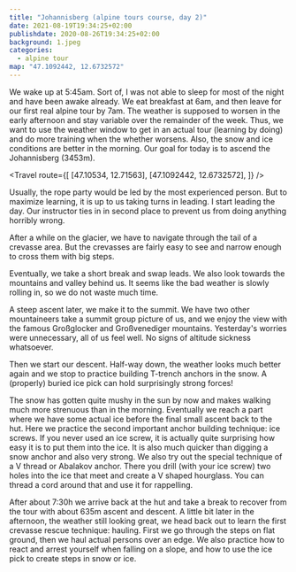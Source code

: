 ```yaml
---
title: "Johannisberg (alpine tours course, day 2)"
date: 2021-08-19T19:34:25+02:00
publishdate: 2020-08-26T19:34:25+02:00
background: 1.jpeg
categories:
  - alpine tour
map: "47.1092442, 12.6732572"
---
```


We wake up at 5:45am. Sort of, I was not able to sleep for most of the night and
have been awake already. We eat breakfast at 6am, and then leave for our first
real alpine tour by 7am. The weather is supposed to worsen in the early
afternoon and stay variable over the remainder of the week. Thus, we want to use
the weather window to get in an actual tour (learning by doing) and do more
training when the whether worsens. Also, the snow and ice conditions are better
in the morning. Our goal for today is to ascend the Johannisberg (3453m).

<Travel
  route={[
    [47.10534, 12.71563],
    [47.1092442, 12.6732572],
  ]}
/>

Usually, the rope party would be led by the most experienced person. But to
maximize learning, it is up to us taking turns in leading. I start leading the
day. Our instructor ties in in second place to prevent us from doing anything
horribly wrong.

<Rimg src="1.jpeg" alt="Leading the rope party." />

<Gallery>
  <Rimg src="IMG-20210822-WA0055.jpeg" alt="On the way to the Johannisberg." />
  <Rimg src="2.jpeg" alt="The rope party." />
  <Rimg src="3.jpeg" alt="Me tied in." />
  <Rimg src="IMG-20210822-WA0063.jpeg" alt="On the way to the Johannisberg." />
</Gallery>

<Pano
  src="IMG_20210819_081245_IMG_20210819_081252.jpeg"
  alt="Panoramic view of our ascent line."
/>

After a while on the glacier, we have to navigate through the tail of a crevasse
area. But the crevasses are fairly easy to see and narrow enough to cross them
with big steps.

<Rimg src="4.jpeg" alt="Crevasses in the glacier." />

Eventually, we take a short break and swap leads. We also look towards the
mountains and valley behind us. It seems like the bad weather is slowly rolling
in, so we do not waste much time.

<Rimg src="5.jpeg" caption="Weather rolling in?" />

A steep ascent later, we make it to the summit. We have two other
mountaineers take a summit group picture of us, and we enjoy the view with the
famous Großglocker and Großvenediger mountains. Yesterday's
worries were unnecessary, all of us feel well. No signs of altitude sickness
whatsoever.

<Rimg src="6.jpeg" alt="Group summit picture" />

<Pano
  src="IMG_20210819_095705_IMG_20210819_095720.jpeg"
  alt="View from the Johannisberg."
/>

<Gallery>
  <Rimg src="7.jpeg" alt="View from the Johannisberg." />
  <Rimg src="8.jpeg" alt="View from the Johannisberg." />
  <Rimg src="9.jpeg" alt="View from the Johannisberg." />
  <Rimg src="10.jpeg" alt="View from the Johannisberg." />
</Gallery>

Then we start our descent. Half-way down, the weather looks much better again and
we stop to practice building T-trench anchors in the snow. A (properly) buried
ice pick can hold surprisingly strong forces!

<Gallery>
  <Rimg src="11.jpeg" alt="Descending" />
  <Rimg src="12.jpeg" alt="Practicing anchor building" />
  <Rimg src="13.jpeg" alt="Descending" />
</Gallery>

The snow has gotten quite mushy in the sun by now and makes walking much more
strenuous than in the morning. Eventually we reach a part where we have some
actual ice before the final small ascent back to the hut. Here we practice the
second important anchor building technique: ice screws. If you never used an ice
screw, it is actually quite surprising how easy it is to put them into the ice.
It is also much quicker than digging a snow anchor and also very strong. We also
try out the special technique of a V thread or Abalakov anchor. There you drill
(with your ice screw) two holes into the ice that meet and create a V shaped
hourglass. You can thread a cord around that and use it for rappelling.

<Gallery>
  <Rimg src="15.jpeg" caption="Practicing with ice screws." />
  <Rimg src="17.jpeg" caption="Back on actual rock." />
</Gallery>

After about 7:30h we arrive back at the hut and take a break to recover from the
tour with about 635m ascent and descent. A little bit later in the afternoon,
the weather still looking great, we head back out to learn the first crevasse
rescue technique: hauling. First we go through the steps on flat ground, then we
haul actual persons over an edge. We also practice how to react and arrest
yourself when falling on a slope, and how to use the ice pick to create steps in
snow or ice.

<Gallery>
  <Rimg src="IMG_0549.jpeg" alt="Waiting for rescue under the edge" />
  <Rimg src="18.jpeg" alt="Under the edge" />
</Gallery>

<Nextday />
